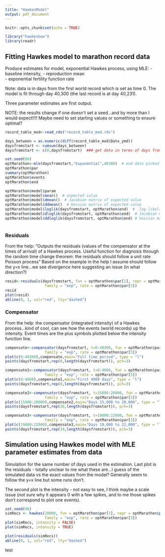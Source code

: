 ```yaml
---
title: "HawkesModel"
output: pdf_document
---
```


```r
knitr::opts_chunk$set(echo = TRUE)
```

```r
library("hawkesbow")
library(readr)

```


## Fitting Hawkes model to marathon record data

Produce estimates for model, exponential Hawkes process, using MLE: 
- baseline intensity,
- reproduction mean  
- exponential fertility function rate

Note:  data is in days from the first world record which is set as time 0.  The model is fit through day 40,300 (the last record is at day 40,231).

Three parameter estimates are first output. 

NOTE:  the results change if one doesn't set a seed...and by more than I would expect!!!!  Maybe need to set starting values or something to ensure optimal?

```r
record_table_mod<-read_rds("record_table_mod.rds")

days_between = as.numeric(diff(record_table_mod$Date_ymd))
daysfromstart <- cumsum(days_between)
daysfromstart <- c(0,daysfromstart)  ### get data in terms of days from first record (time 0)

set.seed(86)
optMarathon<-mle(daysfromstart,"Exponential",40300)  # end date picked number greater than longest times
optMarathon$par
summary(optMarathon)
optMarathon$events
optMarathon$end

optMarathon$model$param
optMarathon$model$mean()  # expected value
optMarathon$model$dmean()  # Jacobian matrix of expected value
optMarathon$model$ddmean()  # Hessian matrix of expected value
optMarathon$model$loglik(daysfromstart, optMarathon$end)  #  log-likelihood
optMarathon$model$dloglik(daysfromstart, optMarathon$end)  # Jacobian matrix of log-lik
optMarathon$model$ddloglik(daysfromstart, optMarathon$end) # hessian matrix of log-lik



```
### Residuals

From the help:
"Outputs the residuals (values of the compensator at the times of arrival) of a Hawkes process. Useful function for diagnosis through the random time change theorem: the residuals should follow a unit rate Poisson process"
Based on the example in the help I assume should follow the y=x line...we see divergence here suggesting an issue (in what direction?)

```r

resid<-residuals(daysfromstart, fun = optMarathon$par[1], repr = optMarathon$par[2], 
                  family = "exp", rate = optMarathon$par[3])
resid
plot(resid)
abline(0, 1, col="red", lty="dashed")

```

### Compensator

From the help: the compensator (integrated intensity) of a Hawkes process...kind of cool, can see how the events (world records) up the intensity.  Event times are the plus symbols plotted below the intensity function line.

```r

compensate<-compensator(daysfromstart, t=0:40300, fun = optMarathon$par[1], repr = optMarathon$par[2], 
                  family = "exp", rate = optMarathon$par[3])
plot(c(0:40300),compensate,main="Full time period", type = "l")
points(daysfromstart,rep(0,length(daysfromstart)), pch=3)

compensate1<-compensator(daysfromstart, t=0:4000, fun = optMarathon$par[1], repr = optMarathon$par[2],
                  family = "exp", rate = optMarathon$par[3])
plot(c(0:4000),compensate1,main="First 4000 days", type = "l")
points(daysfromstart,rep(0,length(daysfromstart)), pch=3)

compensate2<-compensator(daysfromstart, t=15000:20000, fun = optMarathon$par[1], repr = optMarathon$par[2],
                  family = "exp", rate = optMarathon$par[3])
plot(c(15000:20000),compensate2,main="Days 15,000 to 20,000", type = "l")
points(daysfromstart,rep(26,length(daysfromstart)), pch=3)

compensate3<-compensator(daysfromstart, t=19000:22000, fun = optMarathon$par[1], repr = optMarathon$par[2],
                  family = "exp", rate = optMarathon$par[3])
plot(c(19000:22000),compensate3,main="Days 19,000 to 22,000", type = "l")
points(daysfromstart,rep(34,length(daysfromstart)), pch=3)
```



## Simulation using Hawkes model with MLE parameter estimates from data

Simulation for the same number of days used in the estimation.  Last plot is the residuals - totally unclear to me what these are...I guess of the simulated data vs the exact values from the model?  Generally seem to follow the y=x line but some runs don't.

The second  plot is the intensity - not easy to see, I think maybe a scale issue (not sure why it appears 0 with a few spikes, and to me those spikes don't correspond to plot one events). 

```r
set.seed(96)
simRecs <- hawkes(20000, fun = optMarathon$par[1], repr = optMarathon$par[2], 
                  family = "exp", rate = optMarathon$par[3]) 
plot(simRecs, intensity = FALSE)
plot(simRecs, intensity = TRUE)

plot(residuals(simRecs))
abline(0, 1, col="red", lty="dashed")
```

test
